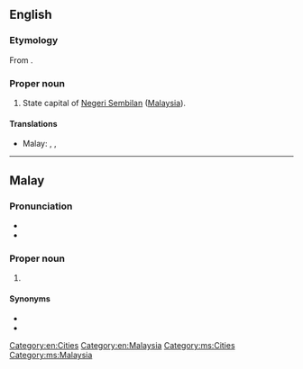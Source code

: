 ==English==
{{wikipedia}}

===Etymology===
From {{etyl|ms}} {{term|Seremban|lang=ms}}.

===Proper noun===
{{en-proper noun}}

#State capital of [[Negeri Sembilan]] ([[Malaysia]]).

====Translations====
{{trans-top|capital of Negeri Sembilan}}
* Malay: {{t|ms|Seremban}}, {{t|ms|Sungai Ujong}}, {{t|ms|Fu Yong}}
{{trans-mid}}
{{trans-bottom}}

[[Category:en:Cities]]
[[Category:en:Malaysia]]

----

==Malay==
{{wikipedia|lang=ms}}

===Pronunciation===
* {{IPA|/sərəmban/|lang=ms}}
* {{rhymes|əmban|ban|an|lang=ms}}

===Proper noun===
{{head|ms|proper noun}}

# {{l|en|Seremban}} {{qualifier|capital of Negeri Sembilan}}

====Synonyms====
* {{l|ms|Fu Yong}}
* {{l|ms|Sungai Ujong}}

[[Category:ms:Cities]]
[[Category:ms:Malaysia]]